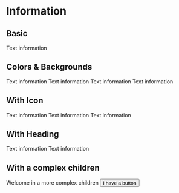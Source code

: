
<Meta title="Components/Information" component={Information} />

# Information

## Basic

<Canvas>
  <Story name="Basic">
    <Information backgroundColor="#f8f3ff" color="primary">
      Text information
    </Information>
  </Story>
</Canvas>

## Colors & Backgrounds

<Canvas>
  <Story name="Colors & Backgrounds">
    <Information backgroundColor="#f8f3ff" color="primary" mb={1}>
      Text information
    </Information>
    <Information color="warning" mb={1}>
      Text information
    </Information>
    <Information backgroundColor="warning" color="white" mb={1}>
      Text information
    </Information>
    <Information color="info">Text information</Information>
  </Story>
</Canvas>

## With Icon

<Canvas>
  <Story name="Icon">
    <Information backgroundColor="warning" color="white" icon="alert" mb={1}>
      Text information
    </Information>
    <Information
      backgroundColor="info"
      color="white"
      icon="information-outline"
      iconSize={18}
      mb={1}
    >
      Text information
    </Information>
    <Information
      backgroundColor="#f8f3ff"
      color="primary"
      icon="lock"
      iconColor="warning"
    >
      Text information
    </Information>
  </Story>
</Canvas>

## With Heading

<Canvas>
  <Story name="Heading">
    <Information
      backgroundColor="#f8f3ff"
      color="primary"
      heading="My awesome header"
      mb={1}
    >
      Text information
    </Information>
    <Information
      backgroundColor="warning"
      color="white"
      icon="alert"
      heading="My awesome header with icon"
    >
      Text information
    </Information>
  </Story>
</Canvas>

## With a complex children

<Canvas>
  <Story name="Complex Children">
    <Information
      backgroundColor="#f8f3ff"
      color="primary"
      heading="My awesome header"
      icon="information-outline"
      mb={1}
    >
      <div>
        <Typography mb={1}>Welcome in a more complex children</Typography>
        <Button variant="primary-bordered">I have a button</Button>
      </div>
    </Information>
  </Story>
</Canvas>

<ArgsTable of={Information} />
